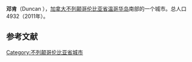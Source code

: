 {{NoteTA
|1=zh-cn:邓肯;zh-hk:黨近;zh-tw:鄧肯;
}}
{{Infobox settlement
<!-- Basic info  ---------------->
|official_name          = 邓肯市
|other_name             =
|native_name            = City of Duncan
|nickname               =
|settlement_type        = City
|motto                  = City of  Totems
<!-- images and maps  ----------->
|image_skyline          = Duncan City Hall - British Columbia.jpg
|imagesize              =
|image_caption          = 市政厅
|image_flag             =
|flag_size              =
|image_seal             =
|seal_size              =
|image_shield           =
|shield_size            =
|city_logo              =
|citylogo_size          =
|image_map              = Duncan, British Columbia Location.png
|mapsize                = 220px
|map_caption            = 所在位置
|image_map1             =
|mapsize1               =
|map_caption1           =
|image_dot_map          =
|dot_mapsize            =
|dot_map_caption        =
|dot_x =  |dot_y =
|pushpin_map            = <!-- the name of a location map as per http://en.wikipedia.org/wiki/Template:Location_map -->
|pushpin_label_position = <!-- the position of the pushpin label: left, right, top, bottom, none -->
|pushpin_map_caption    =
|pushpin_mapsize        =
<!-- Location ------------------>
|coordinates_region     = CA-BC
|subdivision_type       = 国家
|subdivision_name       = 加拿大
|subdivision_type1      = 省
|subdivision_name1      = 不列颠哥伦比亚省
|established_title      = 
|established_date       =
|established_title2     = 建制
|established_date2      = 1912
|established_title3     = <!-- Incorporated (city) -->
|established_date3      =
<!-- Area    --------------------->
|area_magnitude         =
|unit_pref                =
|area_footnotes           =
|area_total_km2           = 2.07
<!-- Population   ----------------------->
|population_as_of               = 2011
|population_footnotes           =
|population_note                =
|population_total               = 4,932
|population_density_km2         = 2381.7
|population_density_sq_mi       =
|population_metro               =
|population_density_metro_km2   =
|population_density_metro_sq_mi =
|population_urban               = 43,252
|population_density_urban_km2   = 115.7
|population_density_urban_sq_mi =
<!-- General information  --------------->
|timezone               = [[Pacific_Standard_Time|PST]]
|utc_offset             = −8
|timezone_DST           = PDT
|utc_offset_DST         = −7
|latd= 48|latm= 46|lats= 43|latNS=N
|longd= 123|longm= 42|longs= 28|longEW=W
|elevation_footnotes    = <!--for references: use <ref> </ref> tags-->
|elevation_m            = 20
|elevation_ft           =
|footnotes              =
}} '''邓肯'''（Duncan ），[[加拿大|加拿大]][[不列颠哥伦比亚省|不列颠哥伦比亚省]][[温哥华岛|温哥华岛]]南部的一个城市。总人口4932（2011年）。


==参考文献==
{{reflist}}
{{不列颠哥伦比亚省行政区划}}

[[Category:不列颠哥伦比亚省城市|Category:不列颠哥伦比亚省城市]]